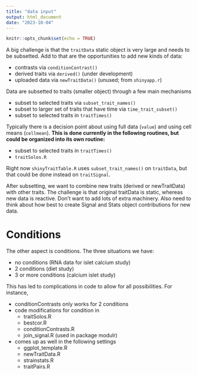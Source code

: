 ```yaml
---
title: "data input"
output: html_document
date: "2023-10-04"
---
```


```r
knitr::opts_chunk$set(echo = TRUE)
```

A big challenge is that the `traitData` static object is very large and needs
to be subsetted. Add to that are the opportunities to add new kinds of data:

- contrasts via `conditionContrast()`
- derived traits via `derived()` (under development)
- uploaded data via `newTraitData()` (unused; from `shinyapp.r`)

Data are subsetted to traits (smaller object) through a few main mechanisms

- subset to selected traits via `subset_trait_names()`
- subset to larger set of traits that have time via `time_trait_subset()`
- subset to selected traits in `traitTimes()`

Typically there is a decision point about using full data (`value`) and using
cell means (`cellmean`). **This is done currently in the following routines,
but could be organized into its own routine:**

- subset to selected traits in `traitTimes()`
- `traitSolos.R`

Right now `shinyTraitTable.R` uses `subset_trait_names()` on `traitData`, but
that could be done instead on `traitSignal`.

After subsetting, we want to combine new traits (derived or newTraitData) with
other traits. The challenge is that original traitData is static, whereas new
data is reactive. Don't want to add lots of extra machinery. Also need to think
about how best to create Signal and Stats object contributions for new data.

# Conditions

The other aspect is conditions. The three situations we have:

- no conditions (RNA data for islet calcium study)
- 2 conditions (diet study)
- 3 or more conditions (calcium islet study)

This has led to complications in code to allow for all possibilities. For instance,

- conditionContrasts only works for 2 conditions
- code modifications for condition in
  + traitSolos.R
  + bestcor.R
  + conditionContrasts.R
  + join_signal.R (used in package modulr)
- comes up as well in the following settings
  + ggplot_template.R
  + newTraitData.R
  + strainstats.R
  + traitPairs.R
